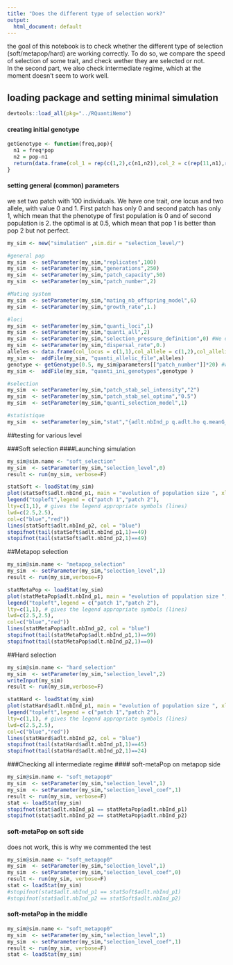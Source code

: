 ```yaml
---
title: "Does the different type of selection work?"
output:
  html_document: default
---
```


the goal of this notebook is to check whether the different type of selection (soft/metapop/hard) are working correctly. To do so, we compare the speed of selection of some trait, and check wether they are selected or not.   
In the second part, we also check intermediate regime, which at the moment doesn't seem to work well. 


## loading package and setting minimal simulation
```r
devtools::load_all(pkg="../RQuantiNemo")
```

#### creating initial genotype
```r
getGenotype <- function(freq,pop){
  n1 = freq*pop
  n2 = pop-n1
  return(data.frame(col_1 = rep(c(1,2),c(n1,n2)),col_2 = c(rep(11,n1),rep(22,n2))))
}
```

#### setting general (common) parameters
we set two patch with 100 individuals. We have one trait, one locus and two allele, with value 0 and 1. First patch has only 0 and second patch has only 1, which mean that the phenotype of first population is 0 and of second population is 2. 
the optimal is at 0.5, which mean that pop 1 is better than pop 2 but not perfect. 
```r
my_sim <- new("simulation" ,sim.dir = "selection_level/")

#general pop
my_sim  <- setParameter(my_sim,"replicates",100)
my_sim  <- setParameter(my_sim,"generations",250)
my_sim  <- setParameter(my_sim,"patch_capacity",50)
my_sim  <- setParameter(my_sim,"patch_number",2)

#Mating system
my_sim  <- setParameter(my_sim,"mating_nb_offspring_model",6)
my_sim  <- setParameter(my_sim,"growth_rate",1.)

#loci
my_sim  <- setParameter(my_sim,"quanti_loci",1)
my_sim  <- setParameter(my_sim,"quanti_all",2)
my_sim  <- setParameter(my_sim,"selection_pressure_definition",0) #We define selection at patch level
my_sim  <- setParameter(my_sim,"dispersal_rate",0.) 
alleles <- data.frame(col_locus = c(1,1),col_allele = c(1,2),col_allelic_value = c(0, 1))
my_sim <-  addFile(my_sim, "quanti_allelic_file",alleles)
genotype <- getGenotype(0.5, my_sim@parameters[["patch_number"]]*20) #we fix 20 individual per patch here!
my_sim <-  addFile(my_sim, "quanti_ini_genotypes",genotype )

#selection
my_sim  <- setParameter(my_sim,"patch_stab_sel_intensity","2")
my_sim  <- setParameter(my_sim,"patch_stab_sel_optima","0.5")
my_sim  <- setParameter(my_sim,"quanti_selection_model",1)

#statistique
my_sim  <- setParameter(my_sim,"stat","{adlt.nbInd_p q.adlt.ho q.meanG_p }")
```

##testing for various level

###Soft selection
####Launching simulation
```r
my_sim@sim.name <- "soft_selection"
my_sim  <- setParameter(my_sim,"selection_level",0)
result <- run(my_sim, verbose=F)
```

```r
statSoft <- loadStat(my_sim)
plot(statSoft$adlt.nbInd_p1, main = "evolution of population size ", xlab = "generation", ylab = "nb. Individual", type = "l", col = "red", ylim = c(0,55))
legend("topleft",legend = c("patch 1","patch 2"),
lty=c(1,1), # gives the legend appropriate symbols (lines)
lwd=c(2.5,2.5),
col=c("blue","red")) 
lines(statSoft$adlt.nbInd_p2, col = "blue")
stopifnot(tail(statSoft$adlt.nbInd_p1,1)==49)
stopifnot(tail(statSoft$adlt.nbInd_p2,1)==49)
```




##Metapop selection
```r
my_sim@sim.name <- "metapop_selection"
my_sim  <- setParameter(my_sim,"selection_level",1)
result <- run(my_sim,verbose=F)
```

```r
statMetaPop <- loadStat(my_sim)
plot(statMetaPop$adlt.nbInd_p1, main = "evolution of population size ", xlab = "generation", ylab = "nb. Individual", type = "l", col = "red", ylim = c(0,100))
legend("topleft",legend = c("patch 1","patch 2"),
lty=c(1,1), # gives the legend appropriate symbols (lines)
lwd=c(2.5,2.5),
col=c("blue","red")) 
lines(statMetaPop$adlt.nbInd_p2, col = "blue")
stopifnot(tail(statMetaPop$adlt.nbInd_p1,1)==99)
stopifnot(tail(statMetaPop$adlt.nbInd_p2,1)==0)
```
##Hard selection
```r
my_sim@sim.name <- "hard_selection"
my_sim  <- setParameter(my_sim,"selection_level",2)
writeInput(my_sim)
result <- run(my_sim,verbose=F)
```

```r
statHard <- loadStat(my_sim)
plot(statHard$adlt.nbInd_p1, main = "evolution of population size ", xlab = "generation", ylab = "nb. Individual", type = "l", col = "red", ylim = c(0,100))
legend("topleft",legend = c("patch 1","patch 2"),
lty=c(1,1), # gives the legend appropriate symbols (lines)
lwd=c(2.5,2.5),
col=c("blue","red")) 
lines(statHard$adlt.nbInd_p2, col = "blue")
stopifnot(tail(statHard$adlt.nbInd_p1,1)==45)
stopifnot(tail(statHard$adlt.nbInd_p2,1)==24)
```



###Checking all intermediate regime
#### soft-metaPop on metapop side
```r
my_sim@sim.name <- "soft_metapop0"
my_sim  <- setParameter(my_sim,"selection_level",1)
my_sim  <- setParameter(my_sim,"selection_level_coef",1)  
result <- run(my_sim, verbose=F)
stat <- loadStat(my_sim)
stopifnot(stat$adlt.nbInd_p1 == statMetaPop$adlt.nbInd_p1)
stopifnot(stat$adlt.nbInd_p2 == statMetaPop$adlt.nbInd_p2)
```

#### soft-metaPop on soft side
does not work, this is why we commented the test
```r
my_sim@sim.name <- "soft_metapop0"
my_sim  <- setParameter(my_sim,"selection_level",1)
my_sim  <- setParameter(my_sim,"selection_level_coef",0)  
result <- run(my_sim, verbose=F)
stat <- loadStat(my_sim)
#stopifnot(stat$adlt.nbInd_p1 == statSoft$adlt.nbInd_p1)
#stopifnot(stat$adlt.nbInd_p2 == statSoft$adlt.nbInd_p2)
```

#### soft-metaPop in the middle
```r
my_sim@sim.name <- "soft_metapop0"
my_sim  <- setParameter(my_sim,"selection_level",1)
my_sim  <- setParameter(my_sim,"selection_level_coef",1)  
result <- run(my_sim, verbose=F)
stat <- loadStat(my_sim)
```


